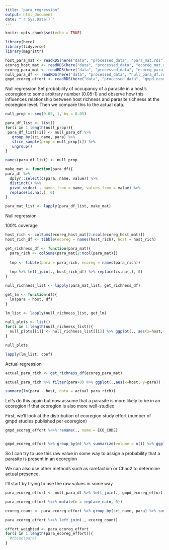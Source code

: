 ```yaml
---
title: "para_regression"
output: html_document
date: "`r Sys.Date()`"
---
```


```r
knitr::opts_chunk$set(echo = TRUE)
```

```r
library(here)
library(tidyverse)
library(magrittr)
```


```r
host_para_mat <- readRDS(here("data", "processed_data", "para_mat.rds"))
ecoreg_host_mat <- readRDS(here("data", "processed_data", "ecoreg_mat.rds"))
ecoreg_para_mat <- readRDS(here("data", "processed_data", "ecoreg_para_mat.rds"))
null_para_df <- readRDS(here("data", "processed_data", "null_para_df.rds"))
gmpd_ecoreg_effort <- readRDS(here("data", "processed_data", "gmpd_ecoreg_effort.rds"))
```

Null regression
Set probability of occupancy of a parasite in a host's ecoregion to some arbitrary number (0.05-1) and observe how this influences relationship between host richness and parasite richness at the ecoregion level. Then we compare this to the actual data.


```r
null_prop <- seq(0.05, 1, by = 0.05)
```



```r
para_df_list <- list()
for(i in 1:length(null_prop)){
 para_df_list[[i]] <- null_para_df %>% 
   group_by(sci_name, para) %>% 
   slice_sample(prop = null_prop[i]) %>% 
   ungroup()
}

names(para_df_list) <- null_prop

```



```r
make_mat <- function(para_df){
para_df %>% 
  dplyr::select(c(para, name, value)) %>% 
  distinct() %>% 
  pivot_wider(., names_from = name, values_from = value) %>%
  replace(is.na(.), 0)
}

para_mat_list <- lapply(para_df_list, make_mat)
```


Null regression

100% coverage
```r
host_rich <- colSums(ecoreg_host_mat[2:ncol(ecoreg_host_mat)])
host_rich_df <- tibble(ecoreg = names(host_rich), host = host_rich)
```

```r
get_richness_df <- function(para_mat){
  para_rich <- colSums(para_mat[2:ncol(para_mat)])
  
  tmp <- tibble(para = para_rich, ecoreg = names(para_rich))
  
  tmp %>% left_join(., host_rich_df) %>% replace(is.na(.), 0)
}
```


```r
null_richness_list <- lapply(para_mat_list, get_richness_df)
```



```r
get_lm <- function(df){
  lm(para ~ host, df)
}

lm_list <- lapply(null_richness_list, get_lm)
```

```r
null_plots <- list()
for(i in 1:length(null_richness_list)){
  null_plots[[i]] <- null_richness_list[[i]] %>% ggplot(., aes(x=host, y=para)) + geom_point() + geom_smooth(method = "lm") + labs(title = names(null_richness_list[i])) + xlim(0,65) + ylim(0,270)
}
```

```r
null_plots
```

```r
lapply(lm_list, coef)
```




Actual regression

```r
actual_para_rich <- get_richness_df(ecoreg_para_mat)
```


```r
actual_para_rich %>% filter(para>0) %>% ggplot(.,aes(x=host, y=para)) + geom_point() + geom_smooth(method="lm")

summary(lm(para ~ host, data = actual_para_rich))
```


Let's do this again but now assume that a parasite is more likely to be in an ecoregion if that ecoregion is also more well-studied

First, we'll look at the distribution of ecoregion study effort (number of gmpd studies published per ecoregion)
```r
gmpd_ecoreg_effort %<>% rename(., name = ECO_CODE)


gmpd_ecoreg_effort %>% group_by(n) %>% summarize(volume = n()) %>% ggplot(., aes(x=volume)) + geom_histogram(binwidth = 1)
```

So I can try to use this raw value in some way to assign a probability that a parasite is present in an ecoregion

We can also use other methods such as rarefaction or Chao2 to determine actual presence.

I'll start by trying to use the raw values in some way


```r
para_ecoreg_effort <- null_para_df %>% left_join(., gmpd_ecoreg_effort) 

para_ecoreg_effort %<>% mutate(n = replace_na(n, 0))

ecoreg_count <- para_ecoreg_effort %>% group_by(sci_name, para) %>% summarize(ecoreg_count = n()) %>% ungroup()

para_ecoreg_effort %<>% left_join(., ecoreg_count)

effort_weighted <- para_ecoreg_effort
for(i in 1:length(para_ecoreg_effort)){
  #rbind(para)
}

```






